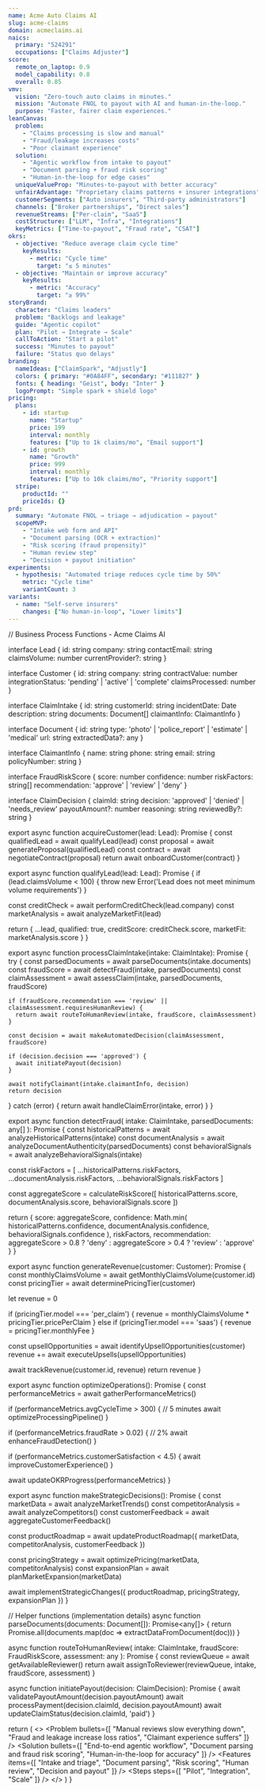 ```yaml
---
name: Acme Auto Claims AI
slug: acme-claims
domain: acmeclaims.ai
naics:
  primary: "524291"
  occupations: ["Claims Adjuster"]
score:
  remote_on_laptop: 0.9
  model_capability: 0.8
  overall: 0.85
vmv:
  vision: "Zero-touch auto claims in minutes."
  mission: "Automate FNOL to payout with AI and human-in-the-loop."
  purpose: "Faster, fairer claim experiences."
leanCanvas:
  problem:
    - "Claims processing is slow and manual"
    - "Fraud/leakage increases costs"
    - "Poor claimant experience"
  solution:
    - "Agentic workflow from intake to payout"
    - "Document parsing + fraud risk scoring"
    - "Human-in-the-loop for edge cases"
  uniqueValueProp: "Minutes-to-payout with better accuracy"
  unfairAdvantage: "Proprietary claims patterns + insurer integrations"
  customerSegments: ["Auto insurers", "Third-party administrators"]
  channels: ["Broker partnerships", "Direct sales"]
  revenueStreams: ["Per-claim", "SaaS"]
  costStructure: ["LLM", "Infra", "Integrations"]
  keyMetrics: ["Time-to-payout", "Fraud rate", "CSAT"]
okrs:
  - objective: "Reduce average claim cycle time"
    keyResults:
      - metric: "Cycle time"
        target: "≤ 5 minutes"
  - objective: "Maintain or improve accuracy"
    keyResults:
      - metric: "Accuracy"
        target: "≥ 99%"
storyBrand:
  character: "Claims leaders"
  problem: "Backlogs and leakage"
  guide: "Agentic copilot"
  plan: "Pilot → Integrate → Scale"
  callToAction: "Start a pilot"
  success: "Minutes to payout"
  failure: "Status quo delays"
branding:
  nameIdeas: ["ClaimSpark", "Adjustly"]
  colors: { primary: "#0A84FF", secondary: "#111827" }
  fonts: { heading: "Geist", body: "Inter" }
  logoPrompt: "Simple spark + shield logo"
pricing:
  plans:
    - id: startup
      name: "Startup"
      price: 199
      interval: monthly
      features: ["Up to 1k claims/mo", "Email support"]
    - id: growth
      name: "Growth"
      price: 999
      interval: monthly
      features: ["Up to 10k claims/mo", "Priority support"]
  stripe:
    productId: ""
    priceIds: {}
prd:
  summary: "Automate FNOL → triage → adjudication → payout"
  scopeMVP:
    - "Intake web form and API"
    - "Document parsing (OCR + extraction)"
    - "Risk scoring (fraud propensity)"
    - "Human review step"
    - "Decision + payout initiation"
experiments:
  - hypothesis: "Automated triage reduces cycle time by 50%"
    metric: "Cycle time"
    variantCount: 3
variants:
  - name: "Self-serve insurers"
    changes: ["No human-in-loop", "Lower limits"]
---
```


// Business Process Functions - Acme Claims AI

interface Lead {
  id: string
  company: string
  contactEmail: string
  claimsVolume: number
  currentProvider?: string
}

interface Customer {
  id: string
  company: string
  contractValue: number
  integrationStatus: 'pending' | 'active' | 'complete'
  claimsProcessed: number
}

interface ClaimIntake {
  id: string
  customerId: string
  incidentDate: Date
  description: string
  documents: Document[]
  claimantInfo: ClaimantInfo
}

interface Document {
  id: string
  type: 'photo' | 'police_report' | 'estimate' | 'medical'
  url: string
  extractedData?: any
}

interface ClaimantInfo {
  name: string
  phone: string
  email: string
  policyNumber: string
}

interface FraudRiskScore {
  score: number
  confidence: number
  riskFactors: string[]
  recommendation: 'approve' | 'review' | 'deny'
}

interface ClaimDecision {
  claimId: string
  decision: 'approved' | 'denied' | 'needs_review'
  payoutAmount?: number
  reasoning: string
  reviewedBy?: string
}

export async function acquireCustomer(lead: Lead): Promise<Customer> {
  const qualifiedLead = await qualifyLead(lead)
  const proposal = await generateProposal(qualifiedLead)
  const contract = await negotiateContract(proposal)
  return await onboardCustomer(contract)
}

export async function qualifyLead(lead: Lead): Promise<Lead> {
  if (lead.claimsVolume < 100) {
    throw new Error('Lead does not meet minimum volume requirements')
  }
  
  const creditCheck = await performCreditCheck(lead.company)
  const marketAnalysis = await analyzeMarketFit(lead)
  
  return {
    ...lead,
    qualified: true,
    creditScore: creditCheck.score,
    marketFit: marketAnalysis.score
  }
}

export async function processClaimIntake(intake: ClaimIntake): Promise<ClaimDecision> {
  try {
    const parsedDocuments = await parseDocuments(intake.documents)
    const fraudScore = await detectFraud(intake, parsedDocuments)
    const claimAssessment = await assessClaim(intake, parsedDocuments, fraudScore)
    
    if (fraudScore.recommendation === 'review' || claimAssessment.requiresHumanReview) {
      return await routeToHumanReview(intake, fraudScore, claimAssessment)
    }
    
    const decision = await makeAutomatedDecision(claimAssessment, fraudScore)
    
    if (decision.decision === 'approved') {
      await initiatePayout(decision)
    }
    
    await notifyClaimant(intake.claimantInfo, decision)
    return decision
    
  } catch (error) {
    return await handleClaimError(intake, error)
  }
}

export async function detectFraud(
  intake: ClaimIntake, 
  parsedDocuments: any[]
): Promise<FraudRiskScore> {
  const historicalPatterns = await analyzeHistoricalPatterns(intake)
  const documentAnalysis = await analyzeDocumentAuthenticity(parsedDocuments)
  const behavioralSignals = await analyzeBehavioralSignals(intake)
  
  const riskFactors = [
    ...historicalPatterns.riskFactors,
    ...documentAnalysis.riskFactors,
    ...behavioralSignals.riskFactors
  ]
  
  const aggregateScore = calculateRiskScore([
    historicalPatterns.score,
    documentAnalysis.score,
    behavioralSignals.score
  ])
  
  return {
    score: aggregateScore,
    confidence: Math.min(
      historicalPatterns.confidence,
      documentAnalysis.confidence,
      behavioralSignals.confidence
    ),
    riskFactors,
    recommendation: aggregateScore > 0.8 ? 'deny' : 
                   aggregateScore > 0.4 ? 'review' : 'approve'
  }
}

export async function generateRevenue(customer: Customer): Promise<number> {
  const monthlyClaimsVolume = await getMonthlyClaimsVolume(customer.id)
  const pricingTier = await determinePricingTier(customer)
  
  let revenue = 0
  
  if (pricingTier.model === 'per_claim') {
    revenue = monthlyClaimsVolume * pricingTier.pricePerClaim
  } else if (pricingTier.model === 'saas') {
    revenue = pricingTier.monthlyFee
  }
  
  const upsellOpportunities = await identifyUpsellOpportunities(customer)
  revenue += await executeUpsells(upsellOpportunities)
  
  await trackRevenue(customer.id, revenue)
  return revenue
}

export async function optimizeOperations(): Promise<void> {
  const performanceMetrics = await gatherPerformanceMetrics()
  
  if (performanceMetrics.avgCycleTime > 300) { // 5 minutes
    await optimizeProcessingPipeline()
  }
  
  if (performanceMetrics.fraudRate > 0.02) { // 2%
    await enhanceFraudDetection()
  }
  
  if (performanceMetrics.customerSatisfaction < 4.5) {
    await improveCustomerExperience()
  }
  
  await updateOKRProgress(performanceMetrics)
}

export async function makeStrategicDecisions(): Promise<void> {
  const marketData = await analyzeMarketTrends()
  const competitorAnalysis = await analyzeCompetitors()
  const customerFeedback = await aggregateCustomerFeedback()
  
  const productRoadmap = await updateProductRoadmap({
    marketData,
    competitorAnalysis,
    customerFeedback
  })
  
  const pricingStrategy = await optimizePricing(marketData, competitorAnalysis)
  const expansionPlan = await planMarketExpansion(marketData)
  
  await implementStrategicChanges({
    productRoadmap,
    pricingStrategy,
    expansionPlan
  })
}

// Helper functions (implementation details)
async function parseDocuments(documents: Document[]): Promise<any[]> {
  return Promise.all(documents.map(doc => extractDataFromDocument(doc)))
}

async function routeToHumanReview(
  intake: ClaimIntake, 
  fraudScore: FraudRiskScore, 
  assessment: any
): Promise<ClaimDecision> {
  const reviewQueue = await getAvailableReviewer()
  return await assignToReviewer(reviewQueue, intake, fraudScore, assessment)
}

async function initiatePayout(decision: ClaimDecision): Promise<void> {
  await validatePayoutAmount(decision.payoutAmount)
  await processPayment(decision.claimId, decision.payoutAmount)
  await updateClaimStatus(decision.claimId, 'paid')
}

  return (
    <>
      <Hero
        title="Claims in minutes, not weeks"
        subtitle="Agentic AI to automate FNOL to payout with human-in-the-loop for edge cases."
        ctaText="Start a pilot"
        ctaHref="/contact"
      />
      <Problem bullets={[
        "Manual reviews slow everything down",
        "Fraud and leakage increase loss ratios",
        "Claimant experience suffers"
      ]} />
      <Solution bullets={[
        "End-to-end agentic workflow",
        "Document parsing and fraud risk scoring",
        "Human-in-the-loop for accuracy"
      ]} />
      <Features items={[
        "Intake and triage",
        "Document parsing",
        "Risk scoring",
        "Human review",
        "Decision and payout"
      ]} />
      <Steps steps={[
        "Pilot",
        "Integration",
        "Scale"
      ]} />
    </>
  )
}
